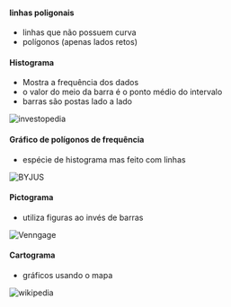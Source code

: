 






#### linhas poligonais

-   linhas que não possuem curva
-   polígonos (apenas lados retos)








#### Histograma

-   Mostra a frequência dos dados
-   o valor do meio da barra é o ponto médio do intervalo
-   barras são postas lado a lado

![[investopedia](https://www.investopedia.com/terms/h/histogram.asp)](/image/image_408.png)








#### Gráfico de polígonos de frequência

-   espécie de histograma mas feito com linhas

![[BYJUS](https://byjus.com/maths/frequency-polygons/)](/image/image_409.png)








#### Pictograma

-   utiliza figuras ao invés de barras

![[Venngage](https://venngage.com/blog/pictogram/)](/image/image_410.png)








#### Cartograma

-   gráficos usando o mapa

![[wikipedia](https://pt.wikipedia.org/wiki/Cartograma)](/image/image_411.png)


